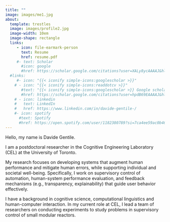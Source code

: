 ```yaml
---
title: ""
image: images/me1.jpg
about:
  template: trestles
  image: images/profile2.jpg
  image-width: 10em
  image-shape: rectangle
  links:
     - icon: file-earmark-person
       text: Resume
       href: resume.pdf
     #- text: Scholar
       #icon: google
       #href: https://scholar.google.com/citations?user=XALy8ycAAAAJ&hl=en&oi=ao
  #links:
     #- icon: "{{< iconify simple-icons:googlescholar >}}"
    # - icon: "{{< iconify simple-icons:readdotcv >}}"
       #text: "{{< iconify simple-icons:googlescholar >}} Google scholar"
       #href: https://scholar.google.com/citations?user=hpdB69EAAAAJ&hl=en
    # - icon: linkedin
    #   text: LinkedIn
    #   href: https://www.linkedin.com/in/davide-gentile-/
    #- icon: spotify
      #text: Spotify
      #href: https://open.spotify.com/user/1182380789?si=7ca4ee59ac0b4619
---
```


Hello, my name is Davide Gentile.

I am a postdoctoral researcher in the Cognitive Engineering Laboratory (CEL) at the University of Toronto.

My research focuses on developing systems that augment human performance and mitigate human errors, while supporting individual and societal well-being. Specifically, I work on supervisory control of automation, human-system performance evaluation, and feedback mechanisms (e.g., transparency, explainability) that guide user behavior effectively.

I have a background in cognitive science, computational linguistics and human-computer interaction. In my current role at CEL, I lead a team of researchers on conducting experiments to study problems in supervisory control of small modular reactors.
